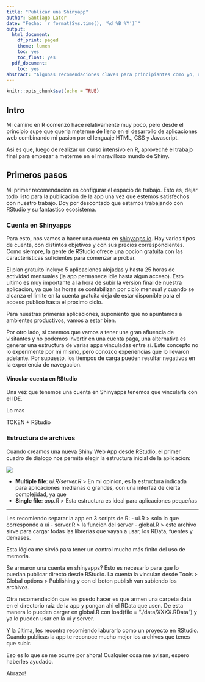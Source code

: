 ```yaml
---
title: "Publicar una Shinyapp"
author: Santiago Lator
date: "Fecha: `r format(Sys.time(), '%d %B %Y')`"
output:
  html_document:
    df_print: paged
    theme: lumen
    toc: yes
    toc_float: yes
  pdf_document:
    toc: yes
abstract: "Algunas recomendaciones claves para principiantes como yo, reunidas en un solo lugar :)"
---
```


```r
knitr::opts_chunk$set(echo = TRUE)
```

## Intro

Mi camino en R comenzó hace relativamente muy poco, pero desde el principio supe que queria meterme de lleno en el desarrollo de aplicaciones web combinando mi pasion por el lenguaje HTML, CSS y Javascript.

Asi es que, luego de realizar un curso intensivo en R, aproveché el trabajo final para empezar a meterme en el maravilloso mundo de Shiny.

## Primeros pasos

Mi primer recomendación es configurar el espacio de trabajo. Esto es, dejar todo listo para la publicacion de la app una vez que estemos satisfechos con nuestro trabajo. Doy por descontado que estamos trabajando con RStudio y su fantastico ecosistema.

### Cuenta en Shinyapps
Para esto, nos vamos a hacer una cuenta en [shinyapps.io](https://www.shinyapps.io/). Hay varios tipos de cuenta, con distintos objetivos y con sus precios correspondientes. Como siempre, la gente de RStudio ofrece una opcion gratuita con las caracteristicas suficientes para comenzar a probar.

El plan gratuito incluye 5 aplicaciones alojadas y hasta 25 horas de actividad mensuales (la app permanece idle hasta algun acceso). Esto ultimo es muy importante a la hora de subir la version final de nuestra aplicacion, ya que las horas se contabilizan por ciclo mensual y cuando se alcanza el limite en la cuenta gratuita deja de estar disponible para el acceso publico hasta el proximo ciclo. 

Para nuestras primeras aplicaciones, suponiento que no apuntamos a ambientes productivos, vamos a estar bien.

Por otro lado, si creemos que vamos a tener una gran afluencia de visitantes y no podemos invertir en una cuenta paga, una alternativa es generar una estructura de varias apps vinculadas entre si. Este concepto no lo experimente por mi mismo, pero conozco experiencias que lo llevaron adelante. Por supuesto, los tiempos de carga pueden resultar negativos en la experiencia de navegacion.

#### Vincular cuenta en RStudio

Una vez que tenemos una cuenta en Shinyapps tenemos que vincularla con el IDE. 

Lo mas 

TOKEN + RStudio

### Estructura de archivos

Cuando creamos una nueva Shiny Web App desde RStudio, el primer cuadro de dialogo nos permite elegir la estructura inicial de la aplicacion:

![](C:/Lator Santiago/git/data_analytics/R/pubs/shiny_recomendaciones/app_nueva-1.PNG)

- **Multiple file**: *ui.R/server.R* > En mi opinion, es la estructura indicada para aplicaciones medianas o grandes, con una interfaz de cierta complejidad, ya que 
- **Single file**: *app.R* > Esta estructura es ideal para aplicaciones pequeñas


---

Les recomiendo separar la app en 3 scripts de R:
- ui.R > solo lo que corresponde a ui
- server.R > la funcion del server
- global.R > este archivo sirve para cargar todas las librerias que vayan a usar, los RData, fuentes y demases.

Esta lógica me sirvió para tener un control mucho más finito del uso de memoria.

Se armaron una cuenta en shinyapps? Esto es necesario para que lo puedan publicar directo desde RStudio. La cuenta la vinculan desde Tools > Global options > Publishing y con el boton publish van subiendo los archivos.

Otra recomendación que les puedo hacer es que armen una carpeta data en el directorio raiz de la app y pongan ahi el RData que usen. De esta manera lo pueden cargar en global.R con load(file = "./data/XXXX.RData") y ya lo pueden usar en la ui y server.

Y la última, les recontra recomiendo laburarlo como un proyecto en RStudio. Cuando publicas la app te reconoce mucho mejor los archivos que tenes que subir.

Eso es lo que se me ocurre por ahora! Cualquier cosa me avisan, espero haberles ayudado.

Abrazo!

